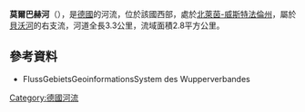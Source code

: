 {{Onesource|time=2020-08-10T06:04:24+00:00}}
{{Coord|51|10|21.65|N|7|23|44.28|E|display=title}}

'''莫爾巴赫河'''（{{lang-de|Moorbach}}），是[[德國|德國]]的河流，位於該國西部，處於[[北萊茵-威斯特法倫州|北萊茵-威斯特法倫州]]，屬於[[貝沃河_(伍珀河支流)|貝沃河]]的右支流，河道全長3.3公里，流域面積2.8平方公里。

==參考資料==
* FlussGebietsGeoinformationsSystem des Wupperverbandes

{{Germany-geo-stub}}
[[Category:德國河流|Category:德國河流]]